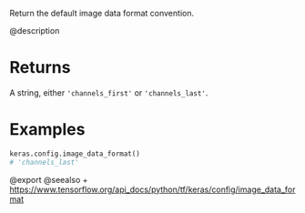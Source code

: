 Return the default image data format convention.

@description

# Returns
A string, either `'channels_first'` or `'channels_last'`.

# Examples
```python
keras.config.image_data_format()
# 'channels_last'
```

@export
@seealso
+ <https://www.tensorflow.org/api_docs/python/tf/keras/config/image_data_format>
